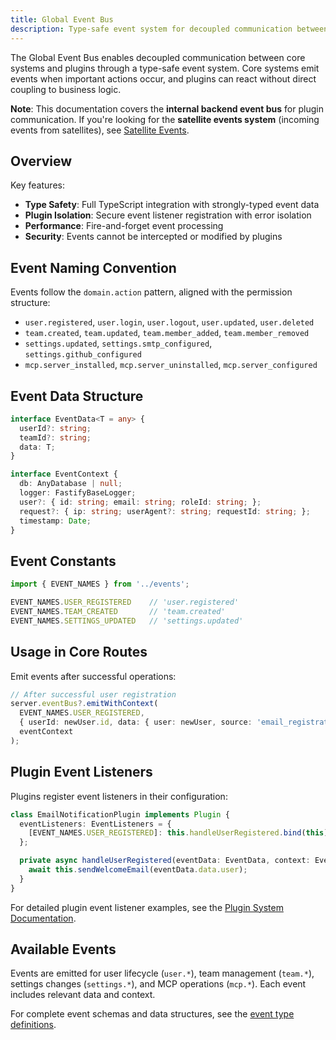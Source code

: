 ```yaml
---
title: Global Event Bus
description: Type-safe event system for decoupled communication between core systems and plugins in DeployStack.
---
```



The Global Event Bus enables decoupled communication between core systems and plugins through a type-safe event system. Core systems emit events when important actions occur, and plugins can react without direct coupling to business logic.

**Note**: This documentation covers the **internal backend event bus** for plugin communication. If you're looking for the **satellite events system** (incoming events from satellites), see [Satellite Events](/development/backend/satellite/events).

## Overview

Key features:
- **Type Safety**: Full TypeScript integration with strongly-typed event data
- **Plugin Isolation**: Secure event listener registration with error isolation
- **Performance**: Fire-and-forget event processing
- **Security**: Events cannot be intercepted or modified by plugins

## Event Naming Convention

Events follow the `domain.action` pattern, aligned with the permission structure:

- `user.registered`, `user.login`, `user.logout`, `user.updated`, `user.deleted`
- `team.created`, `team.updated`, `team.member_added`, `team.member_removed`
- `settings.updated`, `settings.smtp_configured`, `settings.github_configured`
- `mcp.server_installed`, `mcp.server_uninstalled`, `mcp.server_configured`

## Event Data Structure

```typescript
interface EventData<T = any> {
  userId?: string;
  teamId?: string;
  data: T;
}

interface EventContext {
  db: AnyDatabase | null;
  logger: FastifyBaseLogger;
  user?: { id: string; email: string; roleId: string; };
  request?: { ip: string; userAgent?: string; requestId: string; };
  timestamp: Date;
}
```

## Event Constants

```typescript
import { EVENT_NAMES } from '../events';

EVENT_NAMES.USER_REGISTERED    // 'user.registered'
EVENT_NAMES.TEAM_CREATED       // 'team.created'
EVENT_NAMES.SETTINGS_UPDATED   // 'settings.updated'
```

## Usage in Core Routes

Emit events after successful operations:

```typescript
// After successful user registration
server.eventBus?.emitWithContext(
  EVENT_NAMES.USER_REGISTERED,
  { userId: newUser.id, data: { user: newUser, source: 'email_registration' } },
  eventContext
);
```

## Plugin Event Listeners

Plugins register event listeners in their configuration:

```typescript
class EmailNotificationPlugin implements Plugin {
  eventListeners: EventListeners = {
    [EVENT_NAMES.USER_REGISTERED]: this.handleUserRegistered.bind(this)
  };

  private async handleUserRegistered(eventData: EventData, context: EventContext) {
    await this.sendWelcomeEmail(eventData.data.user);
  }
}
```

For detailed plugin event listener examples, see the [Plugin System Documentation](/development/backend/plugins).

## Available Events

Events are emitted for user lifecycle (`user.*`), team management (`team.*`), settings changes (`settings.*`), and MCP operations (`mcp.*`). Each event includes relevant data and context.

For complete event schemas and data structures, see the [event type definitions](https://github.com/deploystackio/deploystack/blob/main/services/backend/src/events/types.ts).

